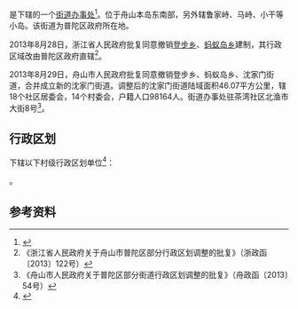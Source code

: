 {{中国乡级行政区|33/09/03/001/000}}

'''{{PAGENAMEBASE}}'''是{{PRC admin/fullname|33/09/03/001/000|3}}下辖的一个[[街道办事处|街道办事处]]<ref>{{PRC admin/ref sgc|{{PRC admin/parent|33/09/03/001/000}}}}</ref>。位于舟山本岛东南部，另外辖鲁家峙、马峙、小干等小岛。该街道为普陀区政府所在地。

2013年8月28日，浙江省人民政府批复同意撤销[[登步乡|登步乡]]、[[蚂蚁岛乡|蚂蚁岛乡]]建制，其行政区域改由普陀区政府直辖<ref>《浙江省人民政府关于舟山市普陀区部分行政区划调整的批复》（浙政函〔2013〕122号）</ref>。

2013年8月29日，舟山市人民政府批复同意撤销登步乡、蚂蚁岛乡、沈家门街道，合并成立新的沈家门街道。调整后的沈家门街道陆域面积46.07平方公里，辖18个社区居委会，14个村委会，户籍人口98164人。街道办事处驻茶湾社区北渔市大街8号<ref>《舟山市人民政府关于普陀区部分街道行政区划调整的批复》（舟政函〔2013〕54号）</ref>。

== 行政区划 ==
{{PAGENAMEBASE}}下辖以下村级行政区划单位<ref>{{PRC admin/ref sgc|33/09/03/001/000}}</ref>：

{{PRC admin/children|33/09/03/001/000}}。

== 参考资料 ==
{{reflist}}

{{浙江行政区划小作品}}
{{PRC admin/navcat|33/09/03/001/000}}